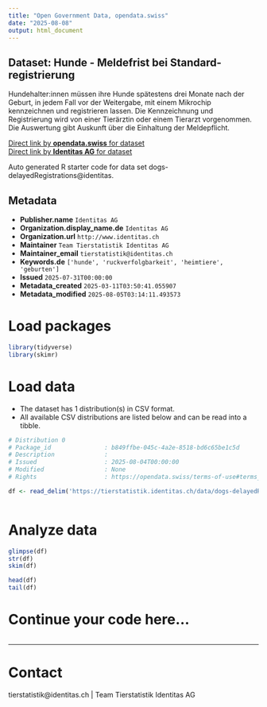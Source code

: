 ```yaml
---
title: "Open Government Data, opendata.swiss"
date: "2025-08-08"
output: html_document
---
```


## Dataset: Hunde - Meldefrist bei Standard-registrierung

Hundehalter:innen müssen ihre Hunde spätestens drei Monate nach der Geburt, in jedem Fall vor der Weitergabe, mit einem Mikrochip kennzeichnen und registrieren lassen. Die Kennzeichnung und Registrierung wird von einer Tierärztin oder einem Tierarzt vorgenommen. Die Auswertung gibt Auskunft über die Einhaltung der Meldepflicht.

[Direct link by **opendata.swiss** for dataset](https://opendata.swiss/de/dataset/hunde-meldefrist-bei-standard-registrierung)<br>
[Direct link by **Identitas AG** for dataset](https://tierstatistik.identitas.ch/)

Auto generated R starter code for data set dogs-delayedRegistrations@identitas.

## Metadata

- **Publisher.name** `Identitas AG`
- **Organization.display_name.de** `Identitas AG`
- **Organization.url** `http://www.identitas.ch`
- **Maintainer** `Team Tierstatistik Identitas AG`
- **Maintainer_email** `tierstatistik@identitas.ch`
- **Keywords.de** `['hunde', 'ruckverfolgbarkeit', 'heimtiere', 'geburten']`
- **Issued** `2025-07-31T00:00:00`
- **Metadata_created** `2025-03-11T03:50:41.055907`
- **Metadata_modified** `2025-08-05T03:14:11.493573`


# Load packages

```r

library(tidyverse)
library(skimr)

```

# Load data

-   The dataset has 1 distribution(s) in CSV format.
-   All available CSV distributions are listed below and can be read into a tibble.

```r

# Distribution 0
# Package_id               : b849ffbe-045c-4a2e-8518-bd6c65be1c5d
# Description              : 
# Issued                   : 2025-08-04T00:00:00
# Modified                 : None
# Rights                   : https://opendata.swiss/terms-of-use#terms_by

df <- read_delim('https://tierstatistik.identitas.ch/data/dogs-delayedRegistrations.csv')



```

# Analyze data

```r

glimpse(df)
str(df)
skim(df)

head(df)
tail(df)

```

# Continue your code here...

```r

```

------------------------------------------------------------------------

# Contact

tierstatistik@identitas.ch | Team Tierstatistik Identitas AG
